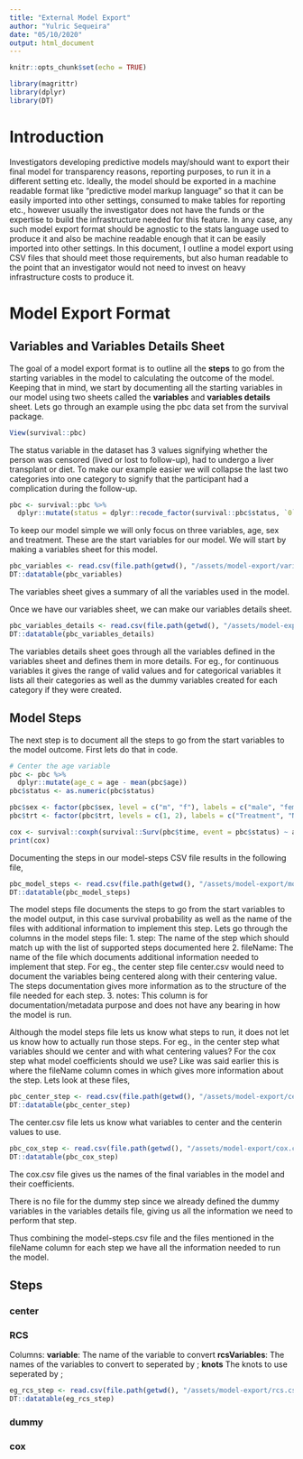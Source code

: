 ```yaml
---
title: "External Model Export"
author: "Yulric Sequeira"
date: "05/10/2020"
output: html_document
---
```


```r
knitr::opts_chunk$set(echo = TRUE)
```

```r
library(magrittr)
library(dplyr)
library(DT)
```

# Introduction 

Investigators developing predictive models may/should want to export their final model for transparency reasons, reporting purposes, to run it in a different setting etc. Ideally, the model should be exported in a machine readable format like "predictive model markup language" so that it can be easily imported into other settings, consumed to make tables for reporting etc., however usually the investigator does not have the funds or the expertise to build the infrastructure needed for this feature. In any case, any such model export format should be agnostic to the stats language used to produce it and also be machine readable enough that it can be easily imported into other settings. In this document, I outline a model export using CSV files that should meet those requirements, but also human readable to the point that an investigator would not need to invest on heavy infrastructure costs to produce it.

# Model Export Format

## Variables and Variables Details Sheet

The goal of a model export format is to outline all the **steps** to go from the starting variables in the model to calculating the outcome of the model. Keeping that in mind, we start by documenting all the starting variables in our model using two sheets called the **variables** and **variables details** sheet. Lets go through an example using the pbc data set from the survival package.

```r
View(survival::pbc)
```

The status variable in the dataset has 3 values signifying whether the person was censored (lived or lost to follow-up), had to undergo a liver transplant or diet. To make our example easier we will collapse the last two categories into one category to signify that the participant had a complication during the follow-up.

```r
pbc <- survival::pbc %>%
  dplyr::mutate(status = dplyr::recode_factor(survival::pbc$status, `0` = 0, `1` = 1, `2` = 1))
```

To keep our model simple we will only focus on three variables, age, sex and treatment. These are the start variables for our model. We will start by making a variables sheet for this model.

```r
pbc_variables <- read.csv(file.path(getwd(), "/assets/model-export/variables.csv"))
DT::datatable(pbc_variables)
```

The variables sheet gives a summary of all the variables used in the model.

Once we have our variables sheet, we can make our variables details sheet.

```r
pbc_variables_details <- read.csv(file.path(getwd(), "/assets/model-export/variables-details.csv"))
DT::datatable(pbc_variables_details)
```

The variables details sheet goes through all the variables defined in the variables sheet and defines them in more details. For eg., for continuous variables it gives the range of valid values and for categorical variables it lists all their categories as well as the dummy variables created for each category if they were created.

## Model Steps

The next step is to document all the steps to go from the start variables to the model outcome. First lets do that in code.

```r
# Center the age variable
pbc <- pbc %>%
  dplyr::mutate(age_c = age - mean(pbc$age))
pbc$status <- as.numeric(pbc$status)

pbc$sex <- factor(pbc$sex, level = c("m", "f"), labels = c("male", "female"))
pbc$trt <- factor(pbc$trt, levels = c(1, 2), labels = c("Treatment", "No treatment"))
```

```r
cox <- survival::coxph(survival::Surv(pbc$time, event = pbc$status) ~ age_c + sex + trt, data = pbc)
print(cox)
```

Documenting the steps in our model-steps CSV file results in the following file,

```r
pbc_model_steps <- read.csv(file.path(getwd(), "/assets/model-export/model-steps.csv"))
DT::datatable(pbc_model_steps)
```

The model steps file documents the steps to go from the start variables to the model output, in this case survival probability as well as the name of the files with additional information to implement this step. Lets go through the columns in the model steps file:
1. step: The name of the step which should match up with the list of supported steps documented here 
2. fileName: The name of the file which documents additional information needed to implement that step. For eg., the center step file center.csv would need to document the variables being centered along with their centering value. The steps documentation gives more information as to the structure of the file needed for each step.
3. notes: This column is for documentation/metadata purpose and does not have any bearing in how the model is run.

Although the model steps file lets us know what steps to run, it does not let us know how to actually run those steps. For eg., in the center step what variables should we center and with what centering values? For the cox step what model coefficients should we use? Like was said earlier this is where the fileName column comes in which gives more information about the step. Lets look at these files,

```r
pbc_center_step <- read.csv(file.path(getwd(), "/assets/model-export/center.csv"))
DT::datatable(pbc_center_step)
```

The center.csv file lets us know what variables to center and the centerin values to use.

```r
pbc_cox_step <- read.csv(file.path(getwd(), "/assets/model-export/cox.csv"))
DT::datatable(pbc_cox_step)
```

The cox.csv file gives us the names of the final variables in the model and their coefficients.

There is no file for the dummy step since we already defined the dummy variables in the variables details file, giving us all the information we need to perform that step.

Thus combining the model-steps.csv file and the files mentioned in the fileName column for each step we have all the information needed to run the model.

## Steps

### center

### RCS

Columns:
**variable**: The name of the variable to convert
**rcsVariables**: The names of the variables to convert to seperated by ;
**knots** The knots to use seperated by ;

```r
eg_rcs_step <- read.csv(file.path(getwd(), "/assets/model-export/rcs.csv"))
DT::datatable(eg_rcs_step)
```

### dummy

### cox

